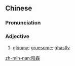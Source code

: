 {{also|阴森}}
==Chinese==
{{zh-forms|s=阴森}}

===Pronunciation===
{{zh-pron
|m=yīnsēn
|c=jam1 sam1
|mn=qz:im-serm/xm:im-sim/zz:im-som
|cat=adj
}}

===Adjective===
{{zh-adj}}

# [[gloomy]]; [[gruesome]]; [[ghastly]]

[[zh-min-nan:陰森]]